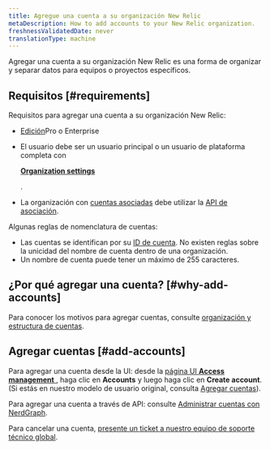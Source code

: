 ```yaml
---
title: Agregue una cuenta a su organización New Relic
metaDescription: How to add accounts to your New Relic organization.
freshnessValidatedDate: never
translationType: machine
---
```


Agregar una cuenta a su organización New Relic es una forma de organizar y separar datos para equipos o proyectos específicos.

## Requisitos [#requirements]

Requisitos para agregar una cuenta a su organización New Relic:

* [Edición](/docs/accounts/accounts-billing/new-relic-one-pricing-billing/new-relic-one-pricing-billing#editions)Pro o Enterprise

* El usuario debe ser un usuario principal o un usuario de plataforma completa con

  <DoNotTranslate>[**Organization settings**](/docs/accounts/accounts-billing/new-relic-one-user-management/user-management-concepts/#admin-settings)</DoNotTranslate>

  .

* La organización con [cuentas asociadas](/docs/new-relic-partnerships/partner-integration-guide/partner-account-maintenance/partnership-accounts-users-subscriptions) debe utilizar la [API de asociación](/docs/new-relic-partnerships/partner-integration-guide/partner-account-maintenance/partner-api).

Algunas reglas de nomenclatura de cuentas:

* Las cuentas se identifican por su [ID de cuenta](/docs/accounts/accounts-billing/account-structure/account-id). No existen reglas sobre la unicidad del nombre de cuenta dentro de una organización.
* Un nombre de cuenta puede tener un máximo de 255 caracteres.

## ¿Por qué agregar una cuenta? [#why-add-accounts]

Para conocer los motivos para agregar cuentas, consulte [organización y estructura de cuentas](/docs/accounts/accounts-billing/account-structure/new-relic-account-structure).

## Agregar cuentas [#add-accounts]

Para agregar una cuenta desde la UI: desde la [página UI <DoNotTranslate>**Access management**</DoNotTranslate> ](https://one.newrelic.com/admin-portal/organizations/organization-detail), haga clic en <DoNotTranslate>**Accounts**</DoNotTranslate> y luego haga clic en <DoNotTranslate>**Create account**</DoNotTranslate>. (Si estás en nuestro modelo de usuario original, consulta [Agregar cuentas](/docs/accounts/original-accounts-billing/original-users-roles/parent-child-account-structure/#creating)).

Para agregar una cuenta a través de API: consulte [Administrar cuentas con NerdGraph](/docs/apis/nerdgraph/examples/manage-accounts-nerdgraph).

Para cancelar una cuenta, [presente un ticket a nuestro equipo de soporte técnico global](/docs/new-relic-solutions/solve-common-issues/find-help-use-support-portal/#file-ticket).